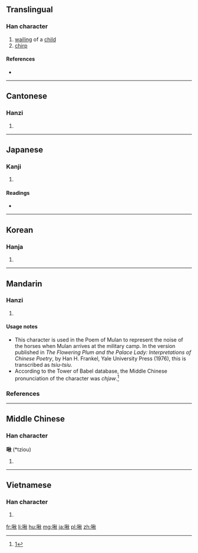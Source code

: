 ==Translingual==

===Han character===
{{Han char|rn=30|rad=口|as=09|sn=12|four=6908<sub>0</sub>|canj=口竹木火 (RHDF)|ids=⿰[[口]][[秋]]}}

# [[wail]]ing of a [[child]]
# [[chirp]]

====References====
* {{Han ref|kx=0197.070|dkj=03892|dj=0418.270|hdz=10656.100|uh=557E|ud=21886|bh=B3EE|bd=46062}}

----

==Cantonese==

===Hanzi===
{{yue-hanzi|jyut=|y=jau1}}

# {{defn|lang=yue|sort=口09}}

----

==Japanese==

===Kanji===
{{ja-kanji|grade=|rs=口09}}

# {{defn|lang=ja|sort=口09}}

====Readings====
* {{ja-readings|goon=[[しゅ]] (shu)|kanon=[[しゅう]] (shū)|kun=[[なく]] (naku)}}

----

==Korean==

===Hanja===
{{ko-hanja|hangeul=추|rv=chu|mr=ch'u}}

# {{defn|lang=ko|sort=口09}}

----

==Mandarin==

===Hanzi===
{{cmn-hanzi|pin=[[jiū]] ([[jiu1]])|wg=chiu<sup>1</sup>}}

# {{defn|lang=cmn|sort=口09}}

====Usage notes====
* This character is used in the Poem of Mulan to represent the noise of the horses when Mulan arrives at the military camp. In the version published in ''The Flowering Plum and the Palace Lady: Interpretations of Chinese Poetry'', by Han H. Frankel, Yale University Press (1976), this is transcribed as ''tsiu-tsiu''.
* According to the Tower of Babel database, the Middle Chinese pronunciation of the character was ''chjəw''.<ref>[http://starling.rinet.ru/cgi-bin/response.cgi?root=config&morpho=0&basename=%5Cdata%5Cchina%5Cbigchina&first=1&text_character=%E7%A7%8B]</ref>

===References===
<references/>

----

==Middle Chinese==

===Han character===
'''啾''' (*tziou)<!--note: asterisk indicates that this character appears more than four times in the Tang Dynasty corpus of literature-->

# {{defn|lang=ltc}}

----

==Vietnamese==

===Han character===
{{vi-hantu|[[thu]], [[tu]]|rs=口09}}

# {{defn|lang=vi}}

[[fr:啾]]
[[li:啾]]
[[hu:啾]]
[[mg:啾]]
[[ja:啾]]
[[pl:啾]]
[[zh:啾]]